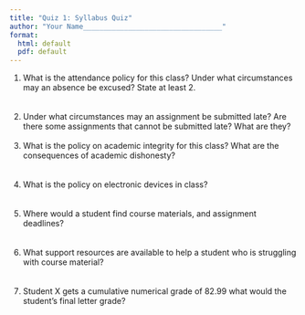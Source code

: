 ```yaml
---
title: "Quiz 1: Syllabus Quiz"
author: "Your Name__________________________________"
format:
  html: default
  pdf: default
---
```


1.  What is the attendance policy for this class? Under what circumstances may an absence be excused? State at least 2.<br><br><br>
\vspace{3cm} 
2.  Under what circumstances may an assignment be submitted late? Are there some assignments that cannot be submitted late? What are they?
<br><br>
\vspace{3cm} 
3.  What is the policy on academic integrity for this class? What are the consequences of academic dishonesty?<br><br><br>
\vspace{3cm} 
4.  What is the policy on electronic devices in class?<br><br><br>
\vspace{3cm} 
5.  Where would a student find course materials, and assignment deadlines?<br><br><br>
\vspace{3cm} 
6.  What support resources are available to help a student who is struggling with course material?<br><br><br>
\vspace{3cm} 
7.  Student X gets a cumulative numerical grade of 82.99 what would the student's final letter grade?
